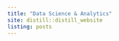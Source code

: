```yaml
---
title: "Data Science & Analytics"
site: distill::distill_website
listing: posts
---
```

<style>
@import url('https://fonts.googleapis.com/css2?family=Montserrat&display=swap');
@import url('https://fonts.googleapis.com/css2?family=Open+Sans&family=Pattaya&family=Sacramento&display=swap');
@import url('https://fonts.googleapis.com/css2?family=Charmonman:wght@700&family=Open+Sans&family=Pattaya&family=Sacramento&display=swap');
@import url('https://fonts.googleapis.com/css2?family=Zilla+Slab+Highlight:wght@700&display=swap');
@import url('https://fonts.googleapis.com/css2?family=Miniver&display=swap');

.distill-site-header {
  --title-size:       16px;         
  --text-color:       #000000;            
  --text-size:        16px;                      
  --hover-color:      rgb(135, 203, 61);         
  --bkgd-color:       #FFFFFF;                
}

body {
  background-image:	url('g/Background_WelcomePage2.png');
  background-image:	url('D:/arychopra/R4DSA/Background_WelcomePage2.png');
  background-repeat: no-repeat;
  background-size: cover;
}

.posts-list .post-preview img {
  display: None;
}

h2:hover {
  color: rgb(135, 203, 61);
}

.posts-list .posts-list-caption {
  font-family: 'Miniver', cursive;
  font-weight: 200;
  font-size: 54px;
  /*font-variant: small-caps;*/
  color: #000000;
  margin-bottom: 20px;
  line-height: 1;
  margin-top:10px;
}

</style>

